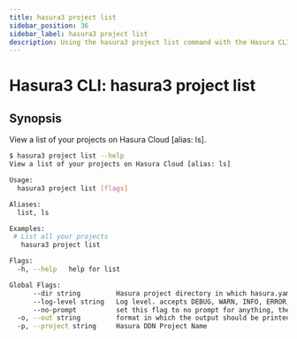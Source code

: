 ```yaml
---
title: hasura3 project list
sidebar_position: 36
sidebar_label: hasura3 project list
description: Using the hasura3 project list command with the Hasura CLI
---
```


# Hasura3 CLI: hasura3 project list 

## Synopsis
View a list of your projects on Hasura Cloud [alias: ls].

```bash
$ hasura3 project list --help
View a list of your projects on Hasura Cloud [alias: ls]

Usage:
  hasura3 project list [flags]

Aliases:
  list, ls

Examples:
 # List all your projects
   hasura3 project list

Flags:
  -h, --help   help for list

Global Flags:
      --dir string         Hasura project directory in which hasura.yaml is present (default ".")
      --log-level string   Log level. accepts DEBUG, WARN, INFO, ERROR, FATAL (default "INFO")
      --no-prompt          set this flag to no prompt for anything, the command fails if any input is missing
  -o, --out string         format in which the output should be printed, accepts table, json and yaml (default "table")
  -p, --project string     Hasura DDN Project Name
```

